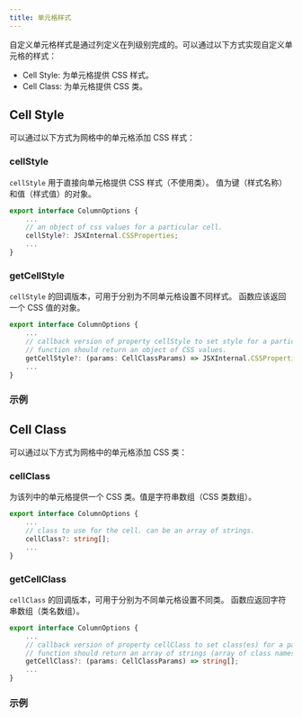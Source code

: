 ```yaml
---
title: 单元格样式
---
```



自定义单元格样式是通过列定义在列级别完成的。可以通过以下方式实现自定义单元格的样式：

- Cell Style: 为单元格提供 CSS 样式。
- Cell Class: 为单元格提供 CSS 类。

## Cell Style

可以通过以下方式为网格中的单元格添加 CSS 样式：

### cellStyle

`cellStyle` 用于直接向单元格提供 CSS 样式（不使用类）。 值为键（样式名称）和值（样式值）的对象。

```typescript
export interface ColumnOptions {
    ...
    // an object of css values for a particular cell.
    cellStyle?: JSXInternal.CSSProperties;
    ...
}
```

### getCellStyle

`cellStyle` 的回调版本，可用于分别为不同单元格设置不同样式。 函数应该返回一个 CSS 值的对象。

```typescript
export interface ColumnOptions {
    ...
    // callback version of property cellStyle to set style for a particular cell.
    // function should return an object of CSS values.
    getCellStyle?: (params: CellClassParams) => JSXInternal.CSSProperties;
    ...
}
```

### 示例

<Codesandbox id="cell-style-neorl" title="cell-style" />

## Cell Class

可以通过以下方式为网格中的单元格添加 CSS 类：

### cellClass

为该列中的单元格提供一个 CSS 类。值是字符串数组（CSS 类数组）。

```typescript
export interface ColumnOptions {
    ...
    // class to use for the cell. can be an array of strings.
    cellClass?: string[];
    ...
}
```

### getCellClass

`cellClass` 的回调版本，可用于分别为不同单元格设置不同类。 函数应返回字符串数组（类名数组）。

```typescript
export interface ColumnOptions {
    ...
    // callback version of property cellClass to set class(es) for a particular cell.
    // function should return an array of strings (array of class names).
    getCellClass?: (params: CellClassParams) => string[];
    ...
}
```

### 示例

<Codesandbox id="cell-class-0ovvh" title="cell-class" />
